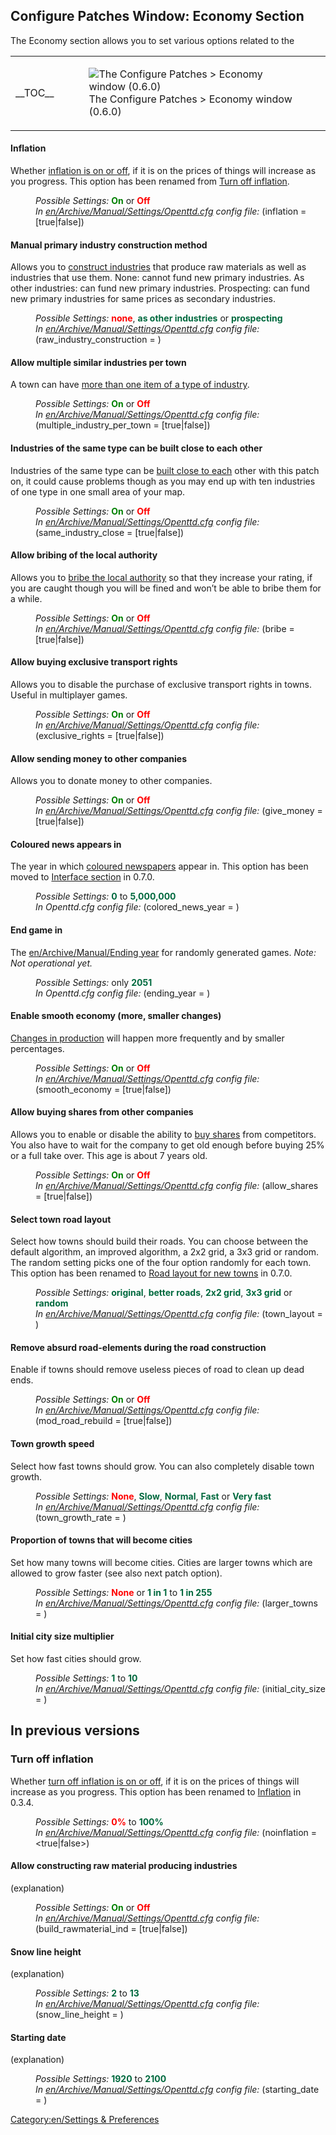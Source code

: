 {{en/-}}{{en/Patch Config}}

==Configure Patches Window: Economy Section==
The Economy section allows you to set various options related to the
{| align="center"
|- valign="top"
|__TOC__
|[[File:en/0.6.0 configurepatches economy.png|frame|center|The Configure Patches > Economy window (0.6.0)]]
|}

====Inflation====
{{en/Feature|Old|align="right"|text=(since 0.3.4)}}
Whether [[en/Archive/Manual/Settings/Disable inflation|inflation is on or off]], if it is on the prices of things will increase as you progress. This option has been renamed from [[#turn-off-inflation|Turn off inflation]].
:''Possible Settings:'' <span style="color:green">'''On'''</span> or <span style="color:red">'''Off'''</span>
:''In [[en/Archive/Manual/Settings/Openttd.cfg]] config file:'' (inflation = [true|false])
{{en/-}}
====Manual primary industry construction method ====
{{en/Feature|0.6|align="right"|text=(since 0.6.0)}}
Allows you to [[en/Archive/Manual/Settings/Build raw material industries|construct industries]] that produce raw materials as well as industries that use them. None: cannot fund new primary industries. As other industries: can fund new primary industries. Prospecting: can fund new primary industries for same prices as secondary industries.
:''Possible Settings:'' <span style="color:red">'''none'''</span>, <span style="color:#00693E">'''as other industries'''</span> or <span style="color:#00693E">'''prospecting'''</span>
:''In [[en/Archive/Manual/Settings/Openttd.cfg]] config file:'' (raw_industry_construction = <num_val>)
{{en/-}}
====Allow multiple similar industries per town====
{{en/Feature|Old|align="right"|text=(since 0.2.0)}}
A town can have [[en/Archive/Manual/Settings/Multiple industries per town|more than one item of a type of industry]].
:''Possible Settings:'' <span style="color:green">'''On'''</span> or <span style="color:red">'''Off'''</span>
:''In [[en/Archive/Manual/Settings/Openttd.cfg]] config file:'' (multiple_industry_per_town = [true|false])
{{en/-}}
====Industries of the same type can be built close to each other====
{{en/Feature|-1.0|align="right"|text=(since 0.2.0 to 1.0.0)}}
Industries of the same type can be [[en/Archive/Manual/Settings/Same industries close|built close to each]] other with this patch on, it could cause problems though as you may end up with ten industries of one type in one small area of your map.
:''Possible Settings:'' <span style="color:green">'''On'''</span> or <span style="color:red">'''Off'''</span>
:''In [[en/Archive/Manual/Settings/Openttd.cfg]] config file:'' (same_industry_close = [true|false])
{{en/-}}
====Allow bribing of the local authority====
{{en/Feature|Old|align="right"|text=(since 0.3.0)}}
Allows you to [[en/Archive/Manual/Settings/Bribe authority|bribe the local authority]] so that they increase your rating, if you are caught though you will be fined and won’t be able to bribe them for a while.
:''Possible Settings:'' <span style="color:green">'''On'''</span> or <span style="color:red">'''Off'''</span>
:''In [[en/Archive/Manual/Settings/Openttd.cfg]] config file:'' (bribe = [true|false])
{{en/-}}
====Allow buying exclusive transport rights====
{{en/Feature|0.6|align="right"|text=(since 0.6.0)}}
Allows you to disable the purchase of exclusive transport rights in towns. Useful in multiplayer games.
:''Possible Settings:'' <span style="color:green">'''On'''</span> or <span style="color:red">'''Off'''</span>
:''In [[en/Archive/Manual/Settings/Openttd.cfg]] config file:'' (exclusive_rights = [true|false])
{{en/-}}
==== Allow sending money to other companies ====
{{en/Feature period|0.6|0.6|align="right"|text=(since 0.6.0 to 0.6.3)}}
Allows you to donate money to other companies. 
:''Possible Settings:'' <span style="color:green">'''On'''</span> or <span style="color:red">'''Off'''</span>
:''In [[en/Archive/Manual/Settings/Openttd.cfg]] config file:'' (give_money = [true|false])
{{en/-}}
====Coloured news appears in====
{{en/Feature|Old|align="right"|text=(since 0.3.2)}}
The year in which [[en/Archive/Manual/Settings/Coloured newspaper|coloured newspapers]] appear in.
This option has been moved to [[en/Archive/Manual/Settings/Advanced Settings/Interface#coloured-news-appears-in|Interface section]] in 0.7.0.
:''Possible Settings:'' <span style="color:#00693E">'''0'''</span> to <span style="color:#00693E">'''5,000,000'''</span>
:''In Openttd.cfg config file:'' (colored_news_year = <num_val>)
{{en/-}}
====End game in====
{{en/Feature|-0.6|align="right"|text=(since 0.3.6 to 0.6.3)}}
The [[en/Archive/Manual/Ending year]] for randomly generated games.  ''Note: Not operational yet.''
:''Possible Settings:'' only <span style="color:#00693E">'''2051'''</span>
:''In Openttd.cfg config file:'' (ending_year = <num_val>)
{{en/-}}
====Enable smooth economy (more, smaller changes)====
{{en/Feature|Old|align="right"|text=(since 0.3.3)}}
[[en/Archive/Manual/Settings/Smooth economy|Changes in production]] will happen more frequently and by smaller percentages.
:''Possible Settings:'' <span style="color:green">'''On'''</span> or <span style="color:red">'''Off'''</span>
:''In [[en/Archive/Manual/Settings/Openttd.cfg]] config file:'' (smooth_economy = [true|false])
{{en/-}}
====Allow buying shares from other companies====
{{en/Feature|-0.6|align="right"|text=(since 0.3.6 to 0.6.3)}}
Allows you to enable or disable the ability to [[en/Manual/Economy|buy shares]] from competitors. You also have to wait for the company to get old enough before buying 25% or a full take over. This age is about 7 years old.
:''Possible Settings:'' <span style="color:green">'''On'''</span> or <span style="color:red">'''Off'''</span>
:''In [[en/Archive/Manual/Settings/Openttd.cfg]] config file:'' (allow_shares = [true|false])
{{en/-}}
==== Select town road layout ====
{{en/Feature|0.6|align="right"|text=(since 0.6.0)}}
Select how towns should build their roads. You can choose between the default algorithm, an improved algorithm, a 2x2 grid, a 3x3 grid or random. The random setting picks one of the four option randomly for each town. This option has been renamed to [[en/Archive/Manual/Settings/Advanced Settings/Economy#road-layout-for-new-towns|Road layout for new towns]] in 0.7.0.
:''Possible Settings:'' <span style="color:#00693E">'''original'''</span>, <span style="color:#00693E">'''better roads'''</span>, <span style="color:#00693E">'''2x2 grid'''</span>, <span style="color:#00693E">'''3x3 grid'''</span> or <span style="color:#00693E">'''random'''</span>
:''In [[en/Archive/Manual/Settings/Openttd.cfg]] config file:'' (town_layout = <num_val>)
====Remove absurd road-elements during the road construction====
{{en/Feature|0.6|align="right"|text=(since 0.6.0)}}
Enable if towns should remove useless pieces of road to clean up dead ends.
:''Possible Settings:'' <span style="color:green">'''On'''</span> or <span style="color:red">'''Off'''</span>
:''In [[en/Archive/Manual/Settings/Openttd.cfg]] config file:'' (mod_road_rebuild = [true|false])
{{en/-}}
==== Town growth speed ====
{{en/Feature|0.6|align="right"|text=(since 0.6.0)}}
Select how fast towns should grow. You can also completely disable town growth.
:''Possible Settings:'' <span style="color:red">'''None'''</span>, <span style="color:#00693E">'''Slow'''</span>, <span style="color:#00693E">'''Normal'''</span>, <span style="color:#00693E">'''Fast'''</span> or <span style="color:#00693E">'''Very fast'''</span>
:''In [[en/Archive/Manual/Settings/Openttd.cfg]] config file:'' (town_growth_rate = <num_val>)
{{en/-}}
==== Proportion of towns that will become cities ====
{{en/Feature|0.6|align="right"|text=(since 0.6.0)}}
Set how many towns will become cities. Cities are larger towns which are allowed to grow faster (see also next patch option).
:''Possible Settings:'' <span style="color:red">'''None'''</span> or <span style="color:#00693E">'''1 in 1'''</span> to <span style="color:#00693E">'''1 in 255'''</span>
:''In [[en/Archive/Manual/Settings/Openttd.cfg]] config file:'' (larger_towns = <num_val>)
{{en/-}}
==== Initial city size multiplier ====
{{en/Feature|0.6|align="right"|text=(since 0.6.0)}}
Set how fast cities should grow.
:''Possible Settings:'' <span style="color:#00693E">'''1'''</span> to <span style="color:#00693E">'''10'''</span>
:''In [[en/Archive/Manual/Settings/Openttd.cfg]] config file:'' (initial_city_size = <num_val>)
{{en/-}}
==In previous versions==
===Turn off inflation===
{{en/Feature|-Old|align="right"|text=(since 0.2.0 to 0.3.3)}}
Whether [[en/Archive/Manual/Settings/Disable inflation|turn off inflation is on or off]], if it is on the prices of things will increase as you progress. This option has been renamed to [[#inflation|Inflation]] in 0.3.4.
:''Possible Settings:'' <span style="color:red">'''0%'''</span> to <span style="color:#00693E">'''100%'''</span>
:''In [[en/Archive/Manual/Settings/Openttd.cfg]] config file:'' (noinflation = <true|false>)
{{en/-}}
====Allow constructing raw material producing industries====
{{en/Feature|-0.5|align="right"|text=(since 0.3.2 to 0.5.3)}}
(explanation)
:''Possible Settings:'' <span style="color:green">'''On'''</span> or <span style="color:red">'''Off'''</span>
:''In [[en/Archive/Manual/Settings/Openttd.cfg]] config file:'' (build_rawmaterial_ind = [true|false])
{{en/-}}
====Snow line height====
{{en/Feature|-Old|align="right"|text=(since 0.3.2 to 0.4.8)}}
(explanation)
:''Possible Settings:'' <span style="color:#00693E">'''2'''</span> to <span style="color:#00693E">'''13'''</span>
:''In [[en/Archive/Manual/Settings/Openttd.cfg]] config file:'' (snow_line_height = <num_val>)
{{en/-}}
====Starting date====
{{en/Feature|-Old|align="right"|text=(since 0.3.2 to 0.4.8)}}
(explanation)
:''Possible Settings:'' <span style="color:#00693E">'''1920'''</span> to <span style="color:#00693E">'''2100'''</span>
:''In [[en/Archive/Manual/Settings/Openttd.cfg]] config file:'' (starting_date = <num_val>)
{{en/-}}

[[Category:en/Settings & Preferences]]